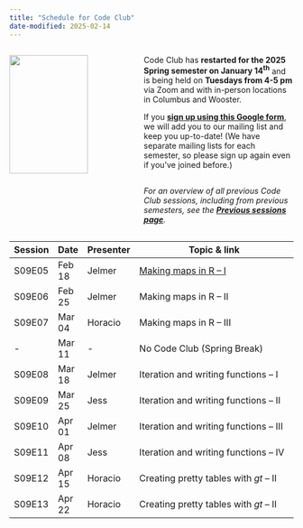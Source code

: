 ```yaml
---
title: "Schedule for Code Club"
date-modified: 2025-02-14
---
```


::: columns
::: {.column width="45%"}
![](img/codeclub_logo.png){fig-align="center" width="80%"}
:::

::: {.column width="55%"}
Code Club has **restarted for the 2025 Spring semester on January 14^th^** and
is being held on **Tuesdays from 4-5 pm** via Zoom and with in-person locations in Columbus and Wooster.

If you **[sign up using this Google form](https://forms.gle/eYkMvmJShrcANUrt5)**,
we will add you to our mailing list and keep you up-to-date!
(We have separate mailing lists for each semester, so please sign up again even if you've joined before.)

<hr style="height:1pt; visibility:hidden;" />

*For an overview of all previous Code Club sessions, including from previous semesters,* *see the [**Previous sessions page**](/pages/previous.qmd).*
:::
:::

| Session | Date   | Presenter   | Topic & link                                 |
|---------|--------|-------------|----------------------------------------------|
| S09E05  | Feb 18  | Jelmer     | [Making maps in R -- I](/posts/S09E04_maps_01)                        |
| S09E06  | Feb 25  | Jelmer     | Making maps in R -- II                       |
| S09E07  | Mar 04  | Horacio    | Making maps in R -- III                      |
| -       | Mar 11  | -          | No Code Club (Spring Break)                  |
| S09E08  | Mar 18  | Jelmer     | Iteration and writing functions -- I         |
| S09E09  | Mar 25  | Jess       | Iteration and writing functions -- II        |
| S09E10  | Apr 01  | Jelmer     | Iteration and writing functions -- III       |
| S09E11  | Apr 08  | Jess       | Iteration and writing functions -- IV        |
| S09E12  | Apr 15  | Horacio    | Creating pretty tables with _gt_ -- II       |
| S09E13  | Apr 22  | Horacio    | Creating pretty tables with _gt_ -- II       |
